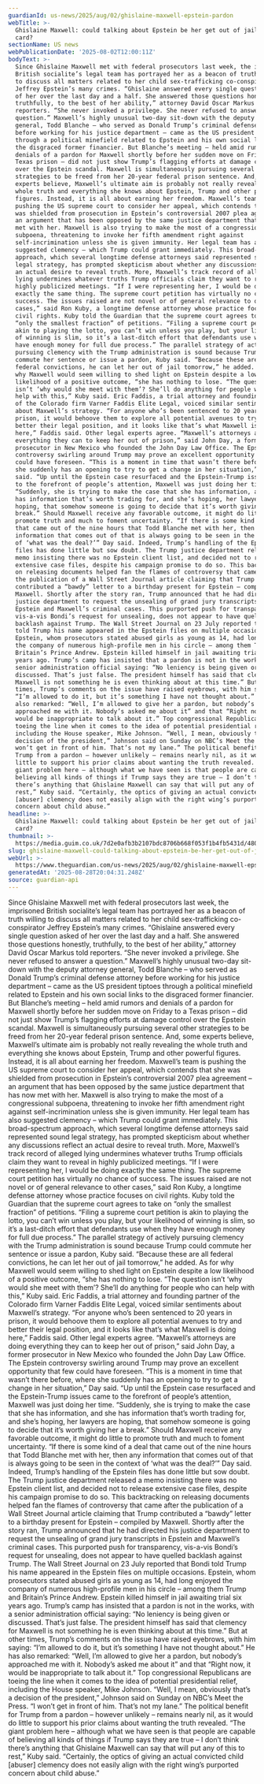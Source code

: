 ```yaml
---
guardianId: us-news/2025/aug/02/ghislaine-maxwell-epstein-pardon
webTitle: >-
  Ghislaine Maxwell: could talking about Epstein be her get out of jail free
  card?
sectionName: US news
webPublicationDate: '2025-08-02T12:00:11Z'
bodyText: >-
  Since Ghislaine Maxwell met with federal prosecutors last week, the imprisoned
  British socialite’s legal team has portrayed her as a beacon of truth willing
  to discuss all matters related to her child sex-trafficking co-conspirator
  Jeffrey Epstein’s many crimes. “Ghislaine answered every single question asked
  of her over the last day and a half. She answered those questions honestly,
  truthfully, to the best of her ability,” attorney David Oscar Markus told
  reporters. “She never invoked a privilege. She never refused to answer a
  question.” Maxwell’s highly unusual two-day sit-down with the deputy attorney
  general, Todd Blanche – who served as Donald Trump’s criminal defense attorney
  before working for his justice department – came as the US president tiptoes
  through a political minefield related to Epstein and his own social links to
  the disgraced former financier. But Blanche’s meeting – held amid rumors and
  denials of a pardon for Maxwell shortly before her sudden move on Friday to a
  Texas prison – did not just show Trump’s flagging efforts at damage control
  over the Epstein scandal. Maxwell is simultaneously pursuing several other
  strategies to be freed from her 20-year federal prison sentence. And, some
  experts believe, Maxwell’s ultimate aim is probably not really revealing the
  whole truth and everything she knows about Epstein, Trump and other powerful
  figures. Instead, it is all about earning her freedom. Maxwell’s team is
  pushing the US supreme court to consider her appeal, which contends that she
  was shielded from prosecution in Epstein’s controversial 2007 plea agreement –
  an argument that has been opposed by the same justice department that has now
  met with her. Maxwell is also trying to make the most of a congressional
  subpoena, threatening to invoke her fifth amendment right against
  self-incrimination unless she is given immunity. Her legal team has also
  suggested clemency – which Trump could grant immediately. This broad-spectrum
  approach, which several longtime defense attorneys said represented sound
  legal strategy, has prompted skepticism about whether any discussions reflect
  an actual desire to reveal truth. More, Maxwell’s track record of alleged
  lying undermines whatever truths Trump officials claim they want to reveal in
  highly publicized meetings. “If I were representing her, I would be doing
  exactly the same thing. The supreme court petition has virtually no chance of
  success. The issues raised are not novel or of general relevance to other
  cases,” said Ron Kuby, a longtime defense attorney whose practice focuses on
  civil rights. Kuby told the Guardian that the supreme court agrees to take on
  “only the smallest fraction” of petitions. “Filing a supreme court petition is
  akin to playing the lotto, you can’t win unless you play, but your likelihood
  of winning is slim, so it’s a last-ditch effort that defendants use when they
  have enough money for full due process.” The parallel strategy of actively
  pursuing clemency with the Trump administration is sound because Trump could
  commute her sentence or issue a pardon, Kuby said. “Because these are all
  federal convictions, he can let her out of jail tomorrow,” he added. As for
  why Maxwell would seem willing to shed light on Epstein despite a low
  likelihood of a positive outcome, “she has nothing to lose. “The question
  isn’t ‘why would she meet with them’? She’ll do anything for people who can
  help with this,” Kuby said. Eric Faddis, a trial attorney and founding partner
  of the Colorado firm Varner Faddis Elite Legal, voiced similar sentiments
  about Maxwell’s strategy. “For anyone who’s been sentenced to 20 years in
  prison, it would behoove them to explore all potential avenues to try and
  better their legal position, and it looks like that’s what Maxwell is doing
  here,” Faddis said. Other legal experts agree. “Maxwell’s attorneys are doing
  everything they can to keep her out of prison,” said John Day, a former
  prosecutor in New Mexico who founded the John Day Law Office. The Epstein
  controversy swirling around Trump may prove an excellent opportunity that few
  could have foreseen. “This is a moment in time that wasn’t there before, where
  she suddenly has an opening to try to get a change in her situation,” Day
  said. “Up until the Epstein case resurfaced and the Epstein-Trump issues came
  to the forefront of people’s attention, Maxwell was just doing her time.
  “Suddenly, she is trying to make the case that she has information, and she
  has information that’s worth trading for, and she’s hoping, her lawyers are
  hoping, that somehow someone is going to decide that it’s worth giving her a
  break.” Should Maxwell receive any favorable outcome, it might do little to
  promote truth and much to foment uncertainty. “If there is some kind of a deal
  that came out of the nine hours that Todd Blanche met with her, then any
  information that comes out of that is always going to be seen in the context
  of ‘what was the deal?’” Day said. Indeed, Trump’s handling of the Epstein
  files has done little but sow doubt. The Trump justice department released a
  memo insisting there was no Epstein client list, and decided not to release
  extensive case files, despite his campaign promise to do so. This backtracking
  on releasing documents helped fan the flames of controversy that came after
  the publication of a Wall Street Journal article claiming that Trump
  contributed a “bawdy” letter to a birthday present for Epstein – compiled by
  Maxwell. Shortly after the story ran, Trump announced that he had directed his
  justice department to request the unsealing of grand jury transcripts in
  Epstein and Maxwell’s criminal cases. This purported push for transparency,
  vis-a-vis Bondi’s request for unsealing, does not appear to have quelled
  backlash against Trump. The Wall Street Journal on 23 July reported that Bondi
  told Trump his name appeared in the Epstein files on multiple occasions.
  Epstein, whom prosecutors stated abused girls as young as 14, had long enjoyed
  the company of numerous high-profile men in his circle – among them Trump and
  Britain’s Prince Andrew. Epstein killed himself in jail awaiting trial six
  years ago. Trump’s camp has insisted that a pardon is not in the works, with a
  senior administration official saying: “No leniency is being given or
  discussed. That’s just false. The president himself has said that clemency for
  Maxwell is not something he is even thinking about at this time.” But at other
  times, Trump’s comments on the issue have raised eyebrows, with him saying:
  “I’m allowed to do it, but it’s something I have not thought about.” He has
  also remarked: “Well, I’m allowed to give her a pardon, but nobody’s
  approached me with it. Nobody’s asked me about it” and that “Right now, it
  would be inappropriate to talk about it.” Top congressional Republicans are
  toeing the line when it comes to the idea of potential presidential relief,
  including the House speaker, Mike Johnson. “Well, I mean, obviously that’s a
  decision of the president,” Johnson said on Sunday on NBC’s Meet the Press. “I
  won’t get in front of him. That’s not my lane.” The political benefit for
  Trump from a pardon – however unlikely – remains nearly nil, as it would do
  little to support his prior claims about wanting the truth revealed. “The
  giant problem here – although what we have seen is that people are capable of
  believing all kinds of things if Trump says they are true – I don’t think
  there’s anything that Ghislaine Maxwell can say that will put any of this to
  rest,” Kuby said. “Certainly, the optics of giving an actual convicted child
  [abuser] clemency does not easily align with the right wing’s purported
  concern about child abuse.”
headline: >-
  Ghislaine Maxwell: could talking about Epstein be her get out of jail free
  card?
thumbnail: >-
  https://media.guim.co.uk/7d2e0afb3b2107bdc8706b668f053f1b4fb5431d/480_0_4800_3840/500.jpg
slug: ghislaine-maxwell-could-talking-about-epstein-be-her-get-out-of-jail-free-card
webUrl: >-
  https://www.theguardian.com/us-news/2025/aug/02/ghislaine-maxwell-epstein-pardon
generatedAt: '2025-08-28T20:04:31.248Z'
source: guardian-api
---
```

Since Ghislaine Maxwell met with federal prosecutors last week, the imprisoned British socialite’s legal team has portrayed her as a beacon of truth willing to discuss all matters related to her child sex-trafficking co-conspirator Jeffrey Epstein’s many crimes. “Ghislaine answered every single question asked of her over the last day and a half. She answered those questions honestly, truthfully, to the best of her ability,” attorney David Oscar Markus told reporters. “She never invoked a privilege. She never refused to answer a question.” Maxwell’s highly unusual two-day sit-down with the deputy attorney general, Todd Blanche – who served as Donald Trump’s criminal defense attorney before working for his justice department – came as the US president tiptoes through a political minefield related to Epstein and his own social links to the disgraced former financier. But Blanche’s meeting – held amid rumors and denials of a pardon for Maxwell shortly before her sudden move on Friday to a Texas prison – did not just show Trump’s flagging efforts at damage control over the Epstein scandal. Maxwell is simultaneously pursuing several other strategies to be freed from her 20-year federal prison sentence. And, some experts believe, Maxwell’s ultimate aim is probably not really revealing the whole truth and everything she knows about Epstein, Trump and other powerful figures. Instead, it is all about earning her freedom. Maxwell’s team is pushing the US supreme court to consider her appeal, which contends that she was shielded from prosecution in Epstein’s controversial 2007 plea agreement – an argument that has been opposed by the same justice department that has now met with her. Maxwell is also trying to make the most of a congressional subpoena, threatening to invoke her fifth amendment right against self-incrimination unless she is given immunity. Her legal team has also suggested clemency – which Trump could grant immediately. This broad-spectrum approach, which several longtime defense attorneys said represented sound legal strategy, has prompted skepticism about whether any discussions reflect an actual desire to reveal truth. More, Maxwell’s track record of alleged lying undermines whatever truths Trump officials claim they want to reveal in highly publicized meetings. “If I were representing her, I would be doing exactly the same thing. The supreme court petition has virtually no chance of success. The issues raised are not novel or of general relevance to other cases,” said Ron Kuby, a longtime defense attorney whose practice focuses on civil rights. Kuby told the Guardian that the supreme court agrees to take on “only the smallest fraction” of petitions. “Filing a supreme court petition is akin to playing the lotto, you can’t win unless you play, but your likelihood of winning is slim, so it’s a last-ditch effort that defendants use when they have enough money for full due process.” The parallel strategy of actively pursuing clemency with the Trump administration is sound because Trump could commute her sentence or issue a pardon, Kuby said. “Because these are all federal convictions, he can let her out of jail tomorrow,” he added. As for why Maxwell would seem willing to shed light on Epstein despite a low likelihood of a positive outcome, “she has nothing to lose. “The question isn’t ‘why would she meet with them’? She’ll do anything for people who can help with this,” Kuby said. Eric Faddis, a trial attorney and founding partner of the Colorado firm Varner Faddis Elite Legal, voiced similar sentiments about Maxwell’s strategy. “For anyone who’s been sentenced to 20 years in prison, it would behoove them to explore all potential avenues to try and better their legal position, and it looks like that’s what Maxwell is doing here,” Faddis said. Other legal experts agree. “Maxwell’s attorneys are doing everything they can to keep her out of prison,” said John Day, a former prosecutor in New Mexico who founded the John Day Law Office. The Epstein controversy swirling around Trump may prove an excellent opportunity that few could have foreseen. “This is a moment in time that wasn’t there before, where she suddenly has an opening to try to get a change in her situation,” Day said. “Up until the Epstein case resurfaced and the Epstein-Trump issues came to the forefront of people’s attention, Maxwell was just doing her time. “Suddenly, she is trying to make the case that she has information, and she has information that’s worth trading for, and she’s hoping, her lawyers are hoping, that somehow someone is going to decide that it’s worth giving her a break.” Should Maxwell receive any favorable outcome, it might do little to promote truth and much to foment uncertainty. “If there is some kind of a deal that came out of the nine hours that Todd Blanche met with her, then any information that comes out of that is always going to be seen in the context of ‘what was the deal?’” Day said. Indeed, Trump’s handling of the Epstein files has done little but sow doubt. The Trump justice department released a memo insisting there was no Epstein client list, and decided not to release extensive case files, despite his campaign promise to do so. This backtracking on releasing documents helped fan the flames of controversy that came after the publication of a Wall Street Journal article claiming that Trump contributed a “bawdy” letter to a birthday present for Epstein – compiled by Maxwell. Shortly after the story ran, Trump announced that he had directed his justice department to request the unsealing of grand jury transcripts in Epstein and Maxwell’s criminal cases. This purported push for transparency, vis-a-vis Bondi’s request for unsealing, does not appear to have quelled backlash against Trump. The Wall Street Journal on 23 July reported that Bondi told Trump his name appeared in the Epstein files on multiple occasions. Epstein, whom prosecutors stated abused girls as young as 14, had long enjoyed the company of numerous high-profile men in his circle – among them Trump and Britain’s Prince Andrew. Epstein killed himself in jail awaiting trial six years ago. Trump’s camp has insisted that a pardon is not in the works, with a senior administration official saying: “No leniency is being given or discussed. That’s just false. The president himself has said that clemency for Maxwell is not something he is even thinking about at this time.” But at other times, Trump’s comments on the issue have raised eyebrows, with him saying: “I’m allowed to do it, but it’s something I have not thought about.” He has also remarked: “Well, I’m allowed to give her a pardon, but nobody’s approached me with it. Nobody’s asked me about it” and that “Right now, it would be inappropriate to talk about it.” Top congressional Republicans are toeing the line when it comes to the idea of potential presidential relief, including the House speaker, Mike Johnson. “Well, I mean, obviously that’s a decision of the president,” Johnson said on Sunday on NBC’s Meet the Press. “I won’t get in front of him. That’s not my lane.” The political benefit for Trump from a pardon – however unlikely – remains nearly nil, as it would do little to support his prior claims about wanting the truth revealed. “The giant problem here – although what we have seen is that people are capable of believing all kinds of things if Trump says they are true – I don’t think there’s anything that Ghislaine Maxwell can say that will put any of this to rest,” Kuby said. “Certainly, the optics of giving an actual convicted child [abuser] clemency does not easily align with the right wing’s purported concern about child abuse.”
